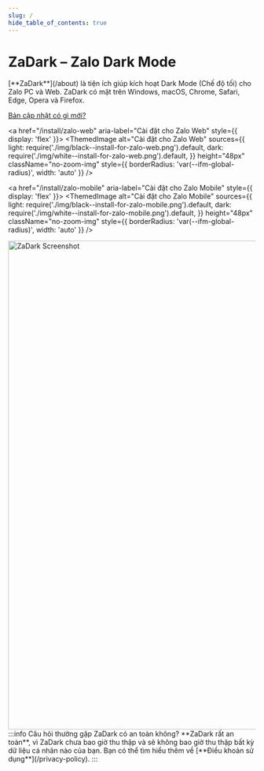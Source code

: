 ```yaml
---
slug: /
hide_table_of_contents: true
---
```


# ZaDark – Zalo Dark Mode

<p style={{ fontSize: '1.5rem', marginBottom: '1.5rem' }}>[**ZaDark**](/about) là tiện ích giúp kích hoạt Dark Mode (Chế độ tối) cho Zalo PC và Web. ZaDark có mặt trên Windows, macOS, Chrome, Safari, Edge, Opera và Firefox.</p>

<div style={{ textAlign: 'center' }}>
  <a href="/blog/changelog" className='whats-new'>Bản cập nhật có gì mới?</a>
</div>

<div style={{ display: 'flex', gap: '1rem', justifyContent: 'center', flexWrap: 'wrap', marginBottom: '2rem' }}>
  <a href="/install/zalo-pc" aria-label="Cài đặt cho Zalo PC" style={{ display: 'flex' }}>
    <ThemedImage
      alt="Cài đặt cho Zalo PC"
      sources={{
        light: require('./img/black--install-for-zalo-pc.png').default,
        dark: require('./img/white--install-for-zalo-pc.png').default,
      }}
      height="48px"
      className="no-zoom-img"
      style={{ borderRadius: 'var(--ifm-global-radius)', width: 'auto' }}
    />
  </a>

  <a href="/install/zalo-web" aria-label="Cài đặt cho Zalo Web" style={{ display: 'flex' }}>
    <ThemedImage
      alt="Cài đặt cho Zalo Web"
      sources={{
        light: require('./img/black--install-for-zalo-web.png').default,
        dark: require('./img/white--install-for-zalo-web.png').default,
      }}
      height="48px"
      className="no-zoom-img"
      style={{ borderRadius: 'var(--ifm-global-radius)', width: 'auto' }}
    />
  </a>

  <a href="/install/zalo-mobile" aria-label="Cài đặt cho Zalo Mobile" style={{ display: 'flex' }}>
    <ThemedImage
      alt="Cài đặt cho Zalo Mobile"
      sources={{
        light: require('./img/black--install-for-zalo-mobile.png').default,
        dark: require('./img/white--install-for-zalo-mobile.png').default,
      }}
      height="48px"
      className="no-zoom-img"
      style={{ borderRadius: 'var(--ifm-global-radius)', width: 'auto' }}
    />
  </a>
</div>

<div className='margin-bottom--md'>
  <img src={require('./img/mockup-23.8.4-community-leader.png').default} alt="ZaDark Screenshot" width="992px" style={{ display: 'block', margin: '0 auto' }} />
</div>

<div className='margin-bottom--md' style={{ textAlign: 'center' }}>
  <a href="https://quaric.com" target='_blank' rel="noopener"><ZaDarkByQuaric /></a>
</div>

<div className='container'>
:::info Câu hỏi thường gặp
ZaDark có an toàn không? **ZaDark rất an toàn**, vì ZaDark chưa bao giờ thu thập và sẽ không bao giờ thu thập bất kỳ dữ liệu cá nhân nào của bạn. Bạn có thể tìm hiểu thêm về [**Điều khoản sử dụng**](/privacy-policy).
:::
</div>
